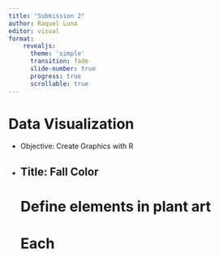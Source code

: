 ---
title: "Submission 2"
author: Raquel Luna
editor: visual
format:
    revealjs:
      theme: 'simple'
      transition: fade
      slide-number: true
      progress: true
      scrollable: true
---

# Data Visualization

-   Objective: Create Graphics with R
-   Title: Fall Color
---
# Define elements in plant art
# Each 